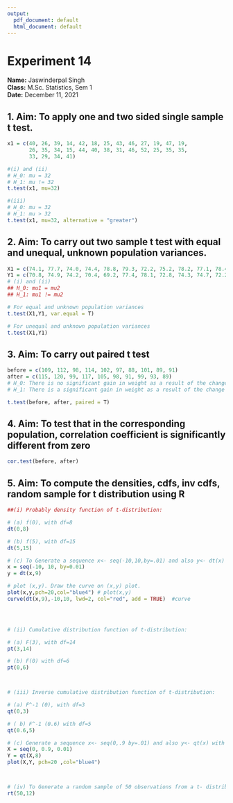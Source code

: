 ---
output:
  pdf_document: default
  html_document: default
---

# Experiment 14
     
**Name:** Jaswinderpal Singh\
**Class:** M.Sc. Statistics, Sem 1 \
**Date:** December 11, 2021   
    
## **1. Aim:** To apply one and two sided single sample t test.
     
```{r}
x1 = c(40, 26, 39, 14, 42, 18, 25, 43, 46, 27, 19, 47, 19, 
       26, 35, 34, 15, 44, 40, 38, 31, 46, 52, 25, 35, 35, 
       33, 29, 34, 41)

#(i) and (ii)
# H_0: mu = 32
# H_1: mu != 32
t.test(x1, mu=32)

#(iii)
# H_0: mu = 32
# H_1: mu > 32
t.test(x1, mu=32, alternative = "greater")
```
\newpage
## **2. Aim:** To carry out two sample t test with equal and unequal, unknown population variances.
```{r}
X1 = c(74.1, 77.7, 74.0, 74.4, 78.8, 79.3, 72.2, 75.2, 78.2, 77.1, 78.4, 76.3, 75.8, 76.8, 82.8)
Y1 = c(70.8, 74.9, 74.2, 70.4, 69.2, 77.4, 78.1, 72.8, 74.3, 74.7, 72.2, 76.8, 72.4)
# (i) and (ii)
## H_0: mu1 = mu2
## H_1: mu1 != mu2

# For equal and unknown population variances
t.test(X1,Y1, var.equal = T)

# For unequal and unknown population variances
t.test(X1,Y1)
```
## **3. Aim:** To carry out paired t test
    
```{r}
before = c(109, 112, 98, 114, 102, 97, 88, 101, 89, 91)
after = c(115, 120, 99, 117, 105, 98, 91, 99, 93, 89)
# H_0: There is no significant gain in weight as a result of the change of diet.
# H_1: There is a significant gain in weight as a result of the change of diet.

t.test(before, after, paired = T)
```

## **4. Aim:** To test that in the corresponding population, correlation coefficient is significantly different from zero
   
```{r}
cor.test(before, after)
```

## **5. Aim:** To compute the densities, cdfs, inv cdfs, random sample for t distribution using R  
   
```{r}
##(i) Probably density function of t-distribution:

# (a) f(0), with df=8 
dt(0,8)

# (b) f(5), with df=15
dt(5,15)

# (c) To Generate a sequence x<- seq(-10,10,by=.01) and also y<- dt(x) with df=9, for t-distribution 
x = seq(-10, 10, by=0.01)
y = dt(x,9)

# plot (x,y). Draw the curve on (x,y) plot.
plot(x,y,pch=20,col="blue4") # plot(x,y)
curve(dt(x,9),-10,10, lwd=2, col="red", add = TRUE)  #curve




# (ii) Cumulative distribution function of t-distribution:

# (a) F(3), with df=14 
pt(3,14)

# (b) F(0) with df=6
pt(0,6)



# (iii) Inverse cumulative distribution function of t-distribution:

# (a) F^-1 (0), with df=3 
qt(0,3)

# ( b) F^-1 (0.6) with df=5
qt(0.6,5)

# (c) Generate a sequence x<- seq(0,.9 by=.01) and also y<- qt(x) with df=8, then plot (x,y).
X = seq(0, 0.9, 0.01)
Y = qt(X,8)
plot(X,Y, pch=20 ,col="blue4")



# (iv) To Generate a random sample of 50 observations from a t- distribution with df=12.
rt(50,12)
  
```